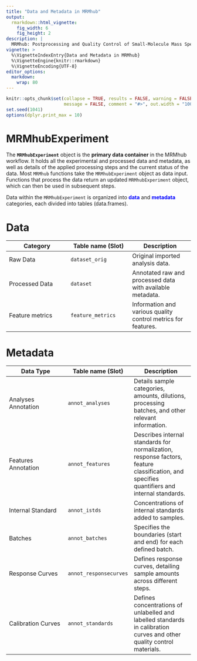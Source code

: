 ```yaml
---
title: "Data and Metadata in MRMhub"
output: 
  rmarkdown::html_vignette:
    fig_width: 6
    fig_height: 2
description: |
  MRMhub: Postprocessing and Quality Control of Small-Molecule Mass Spectrometry Data 
vignette: >
  %\VignetteIndexEntry{Data and Metadata in MRMhub}
  %\VignetteEngine{knitr::rmarkdown}
  %\VignetteEncoding{UTF-8}
editor_options: 
  markdown: 
    wrap: 80
---
```


```r
knitr::opts_chunk$set(collapse = TRUE, results = FALSE, warning = FALSE,
                      message = FALSE, comment = "#>", out.width = "100%")
set.seed(1041)
options(dplyr.print_max = 10)
```

# MRMhubExperiment

The **`MRMhubExperiment`** object is the **primary data container** in the MRMhub workflow. 
It holds all the experimental and processed data and metadata, as well as details 
of the applied processing steps and the current status of the data. Most `MRMhub` functions take the `MRMhubExperiment` object as data input. Functions that 
process the data return an updated `MRMhubExperiment` object, which can then be 
used in subsequent steps.

Data within the `MRMhubExperiment` is organized into
[**data**]{style="color: blue;"} and [**metadata**]{style="color: blue;"}
categories, each divided into tables (data.frames).

# Data


| Category | Table name (Slot) | Description |
|---------------------------|---------------------------|---------------------------|
| Raw Data | `dataset_orig` | Original imported analysis data. |
| Processed Data | `dataset` | Annotated raw and processed data with available metadata. |
| Feature metrics | `feature_metrics` | Information and various quality control metrics for features. |

# Metadata

| Data Type | Table name (Slot) | Description |
|---------------------------|---------------------------|---------------------------|
| Analyses Annotation | `annot_analyses` | Details sample categories, amounts, dilutions, processing batches, and other relevant information. |
| Features Annotation | `annot_features` | Describes internal standards for normalization, response factors, feature classification, and specifies quantifiers and internal standards. |
| Internal Standard | `annot_istds` | Concentrations of internal standards added to samples. |
| Batches | `annot_batches` | Specifies the boundaries (start and end) for each defined batch. |
| Response Curves | `annot_responsecurves` | Defines response curves, detailing sample amounts across different steps. |
| Calibration Curves | `annot_standards` | Defines concentrations of unlabelled and labelled standards in calibration curves and other quality control materials. |

